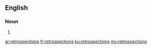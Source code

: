 ==English==

===Noun===
{{head|en|noun plural form}}

# {{plural of|retrospection|lang=en}}

[[ar:retrospections]]
[[fr:retrospections]]
[[ku:retrospections]]
[[my:retrospections]]
